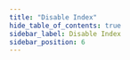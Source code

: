 ```yaml
---
title: "Disable Index"
hide_table_of_contents: true
sidebar_label: Disable Index
sidebar_position: 6
---
```





<LanguageSwitcher supportedLanguages={supportedLanguages} />

<LanguageContent language="csharp">
   <DisableIndexCsharp />
</LanguageContent>

<LanguageContent language="java">
   <DisableIndexJava />
</LanguageContent>

<LanguageContent language="nodejs">
   <DisableIndexNodejs />
</LanguageContent>


<!---
### Indexes
- [What are Indexes](../../../../indexes/what-are-indexes)
- [Creating and Deploying Indexes](../../../../indexes/creating-and-deploying)
- [Index Administration](../../../../indexes/index-administration)
- [Enable Index](../../../../client-api/operations/maintenance/indexes/enable-index)

### Operations
- [What are operations](../../../../client-api/operations/what-are-operations)
- [How to Enable Index](../../../../client-api/operations/maintenance/indexes/enable-index)
- [How to Pause Index Until Restart](../../../../client-api/operations/maintenance/indexes/stop-index)


-->
